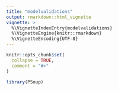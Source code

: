 ```yaml
---
title: "modelvalidations"
output: rmarkdown::html_vignette
vignette: >
  %\VignetteIndexEntry{modelvalidations}
  %\VignetteEngine{knitr::rmarkdown}
  %\VignetteEncoding{UTF-8}
---
```


```r
knitr::opts_chunk$set(
  collapse = TRUE,
  comment = "#>"
)
```

```r
library(PSoup)
```
